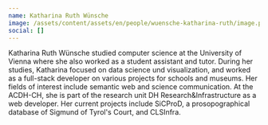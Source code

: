 ```yaml
---
name: Katharina Ruth Wünsche
image: /assets/content/assets/en/people/wuensche-katharina-ruth/image.png
social: []
---
```

Katharina Ruth Wünsche studied computer science at the University of Vienna where she also worked as a student assistant and tutor. During her studies, Katharina focused on data science und visualization, and worked as a full-stack developer on various projects for schools and museums. Her fields of interest include semantic web and science communication.
At the ACDH-CH, she is part of the research unit DH Research&Infrastructure as a web developer. Her current projects include SiCProD, a prosopographical database of Sigmund of Tyrol's Court, and CLSInfra.